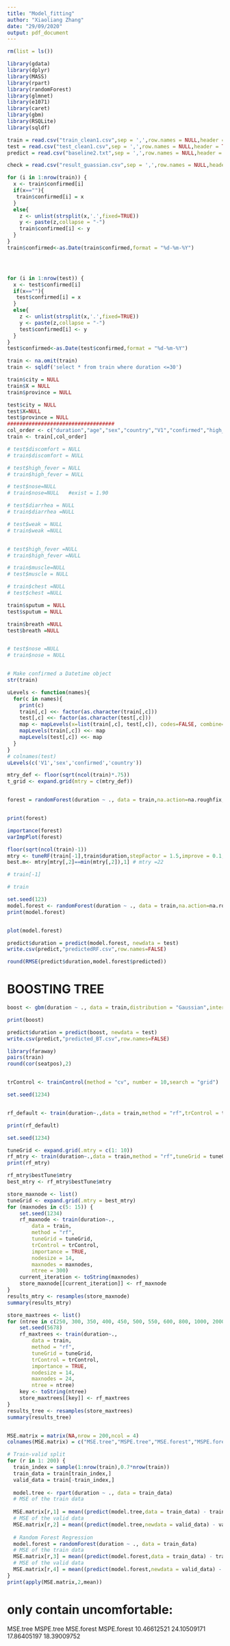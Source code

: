 ---
title: "Model_fitting"
author: "Xiaoliang Zhang"
date: "29/09/2020"
output: pdf_document
---

```{r}
rm(list = ls())

library(gdata)
library(dplyr)
library(MASS)
library(rpart)
library(randomForest)
library(glmnet)
library(e1071)
library(caret)
library(gbm)
library(RSQLite)
library(sqldf)

train = read.csv("train_clean1.csv",sep = ',',row.names = NULL,header = TRUE,stringsAsFactors = FALSE)
test = read.csv("test_clean1.csv",sep = ',',row.names = NULL,header = TRUE,stringsAsFactors = FALSE)
predict = read.csv("baseline2.txt",sep = ',',row.names = NULL,header = TRUE,stringsAsFactors = FALSE)

check = read.csv("result_guassian.csv",sep = ',',row.names = NULL,header = TRUE,stringsAsFactors = FALSE)
```

```{r}

for (i in 1:nrow(train)) {
  x <- train$confirmed[i]
  if(x==""){
   train$confirmed[i] = x
  }
  else{
    z <- unlist(strsplit(x,'.',fixed=TRUE))
    y <- paste(z,collapse = "-")
    train$confirmed[i] <- y
  }
}
train$confirmed<-as.Date(train$confirmed,format = "%d-%m-%Y")




for (i in 1:nrow(test)) {
  x <- test$confirmed[i]
  if(x==""){
   test$confirmed[i] = x
  }
  else{
    z <- unlist(strsplit(x,'.',fixed=TRUE))
    y <- paste(z,collapse = "-")
    test$confirmed[i] <- y
  }
}
test$confirmed<-as.Date(test$confirmed,format = "%d-%m-%Y")
```

```{r}
train <- na.omit(train)
train <- sqldf('select * from train where duration <=30')
```



```{r}
train$city = NULL
train$X = NULL
train$province = NULL

test$city = NULL
test$X=NULL 
test$province = NULL
###################################
col_order <- c("duration","age","sex","country","V1","confirmed","high_fever","low_fever","breath","chest","throat","diarrhea","cold","nose","pneumonia","sputum","muscle","cough","discomfort","weak","vomit","flu","no.symptom")
train <- train[,col_order]

# test$discomfort = NULL
# train$discomfort = NULL

# test$high_fever = NULL
# train$high_fever = NULL

# test$nose=NULL
# train$nose=NULL   #exist = 1.90

# test$diarrhea = NULL
# train$diarrhea =NULL

# test$weak = NULL
# train$weak =NULL


# test$high_fever =NULL
# train$high_fever =NULL

# train$muscle=NULL
# test$muscle = NULL

# train$chest =NULL
# test$chest =NULL

train$sputum = NULL
test$sputum = NULL

train$breath =NULL
test$breath =NULL


# test$nose =NULL
# train$nose = NULL


# Make confirmed a Datetime object
str(train)

```

```{r}
uLevels <- function(names){
  for(c in names){
    print(c)
    train[,c] <<- factor(as.character(train[,c]))
    test[,c] <<- factor(as.character(test[,c]))
    map <- mapLevels(x=list(train[,c], test[,c]), codes=FALSE, combine=TRUE)
    mapLevels(train[,c]) <<- map
    mapLevels(test[,c]) <<- map
  }
}
# colnames(test)
uLevels(c('V1','sex','confirmed','country'))


```

```{r}
mtry_def <- floor(sqrt(ncol(train)*.75))
t_grid <- expand.grid(mtry = c(mtry_def))

```


```{bash}

```


```{r}

forest = randomForest(duration ~ ., data = train,na.action=na.roughfix,ntree=800)


print(forest)
```

```{r}

importance(forest)
varImpPlot(forest)
```

```{r}
floor(sqrt(ncol(train)-1))
mtry <- tuneRF(train[-1],train$duration,stepFactor = 1.5,improve = 0.1,trace = TRUE,plot=TRUE)
best.m<- mtry[mtry[,2]==min(mtry[,2]),1] # mtry =22
```
```{r}
# train[-1]

```


```{r}
# train
```


```{r}
set.seed(123)
model.forest <- randomForest(duration ~ ., data = train,na.action=na.roughfix,ntree=2000,mtry=4,importance=TRUE)
print(model.forest)
```


```{r}

```



```{r}
plot(model.forest)
```

```{r}
predict$duration = predict(model.forest, newdata = test)
write.csv(predict,"predictedRF.csv",row.names=FALSE)
```

```{r}
round(RMSE(predict$duration,model.forest$predicted))
```


# BOOSTING TREE

```{r}

boost <- gbm(duration ~ ., data = train,distribution = "Gaussian",interaction.depth = 6,shrinkage = 0.1, n.minobsinnode = 10)

print(boost)
```

```{r}
predict$duration = predict(boost, newdata = test)
write.csv(predict,"predicted_BT.csv",row.names=FALSE)
```



```{r}
library(faraway)
pairs(train)
round(cor(seatpos),2)
```

```{r}

```




```{r}
trControl <- trainControl(method = "cv", number = 10,search = "grid")

```



```{r}
set.seed(1234)


rf_default <- train(duration~.,data = train,method = "rf",trControl = trControl)

print(rf_default)
```

```{r}
set.seed(1234)

tuneGrid <- expand.grid(.mtry = c(1: 10))
rf_mtry <- train(duration~.,data = train,method = "rf",tuneGrid = tuneGrid,trControl = trControl,importance = TRUE,nodesize = 14,ntree = 300)
print(rf_mtry)
```

```{r}
rf_mtry$bestTune$mtry
best_mtry <- rf_mtry$bestTune$mtry
```
```{r}
store_maxnode <- list()
tuneGrid <- expand.grid(.mtry = best_mtry)
for (maxnodes in c(5: 15)) {
    set.seed(1234)
    rf_maxnode <- train(duration~.,
        data = train,
        method = "rf",
        tuneGrid = tuneGrid,
        trControl = trControl,
        importance = TRUE,
        nodesize = 14,
        maxnodes = maxnodes,
        ntree = 300)
    current_iteration <- toString(maxnodes)
    store_maxnode[[current_iteration]] <- rf_maxnode
}
results_mtry <- resamples(store_maxnode)
summary(results_mtry)

```
```{r}
store_maxtrees <- list()
for (ntree in c(250, 300, 350, 400, 450, 500, 550, 600, 800, 1000, 2000)) {
    set.seed(5678)
    rf_maxtrees <- train(duration~.,
        data = train,
        method = "rf",
        tuneGrid = tuneGrid,
        trControl = trControl,
        importance = TRUE,
        nodesize = 14,
        maxnodes = 24,
        ntree = ntree)
    key <- toString(ntree)
    store_maxtrees[[key]] <- rf_maxtrees
}
results_tree <- resamples(store_maxtrees)
summary(results_tree)
```

```{r}

```


```{r}


MSE.matrix = matrix(NA,nrow = 200,ncol = 4)
colnames(MSE.matrix) = c("MSE.tree","MSPE.tree","MSE.forest","MSPE.forest")

```

```{r}
# Train-valid split
for (r in 1: 200) {
  train_index = sample(1:nrow(train),0.7*nrow(train))
  train_data = train[train_index,]
  valid_data = train[-train_index,]
  
  model.tree <- rpart(duration ~ ., data = train_data)
  # MSE of the train data
  
  MSE.matrix[r,1] = mean((predict(model.tree,data = train_data) - train_data$duration)^2)
  # MSE of the valid data
  MSE.matrix[r,2] = mean((predict(model.tree,newdata = valid_data) - valid_data$duration)^2)
  
  # Random Forest Regression
  model.forest = randomForest(duration ~ ., data = train_data)
  # MSE of the train data
  MSE.matrix[r,3] = mean((predict(model.forest,data = train_data) - train_data$duration)^2)
  # MSE of the valid data
  MSE.matrix[r,4] = mean((predict(model.forest,newdata = valid_data) - valid_data$duration)^2)
}
print(apply(MSE.matrix,2,mean))

```
# only contain uncomfortable: 
 MSE.tree   MSPE.tree  MSE.forest MSPE.forest 
10.46612521 24.10509171 17.86405197 18.39009752

# 

